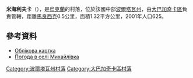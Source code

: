 {{coord|49|54|32|N|33|44|57|E|scale:30000_region:UA|display=title}}

'''米海利夫卡'''（{{lang-uk|Михайлівка}}），是[[烏克蘭|烏克蘭]]的村落，位於該國中部[[波爾塔瓦州|波爾塔瓦州]]，由[[大巴加奇卡區|大巴加奇卡區]]負責管轄，距離[[馬良西克_(大巴加奇卡區)|馬良西克]]0.5公里，面積1.32平方公里，2001年人口625。

==參考資料==
*[http://gska2.rada.gov.ua/pls/z7502/A005?rdat1=22.03.2008&rf7571=24700 Облікова картка]{{dead link|date=2018年4月 |bot=InternetArchiveBot |fix-attempted=yes }}
* [http://weather.in.ua/ua/poltavskaja/15849 Погода в селі Михайлівка] {{Wayback|url=http://weather.in.ua/ua/poltavskaja/15849 |date=20160305220757 }}

{{DEFAULTSORT:Михайлівка}}
[[Category:波爾塔瓦州村落|Category:波爾塔瓦州村落]]
[[Category:大巴加奇卡區村落|Category:大巴加奇卡區村落]]


{{Poltava-geo-stub}}
